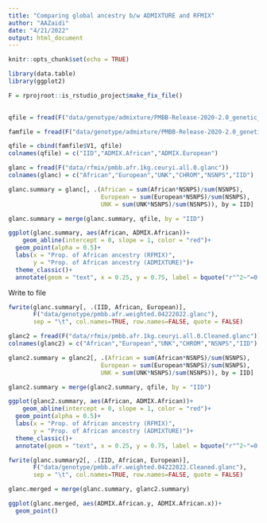 ```yaml
---
title: "Comparing global ancestry b/w ADMIXTURE and RFMIX"
author: "AAZaidi"
date: "4/21/2022"
output: html_document
---
```


```r
knitr::opts_chunk$set(echo = TRUE)
```

```r

library(data.table)
library(ggplot2)

F = rprojroot::is_rstudio_project$make_fix_file()
     
```


```r

qfile = fread(F("data/genotype/admixture/PMBB-Release-2020-2.0_genetic_genotype.maf0.01.ldpruned.AFR.nomt.2.Q"))

famfile = fread(F("data/genotype/admixture/PMBB-Release-2020-2.0_genetic_genotype.maf0.01.ldpruned.AFR.nomt.fam"))

qfile = cbind(famfile$V1, qfile)
colnames(qfile) = c("IID","ADMIX.African","ADMIX.European")

```


```r

glanc = fread(F("data/rfmix/pmbb.afr.1kg.ceuryi.all.0.glanc"))
colnames(glanc) = c("African","European","UNK","CHROM","NSNPS","IID")

glanc.summary = glanc[, .(African = sum(African*NSNPS)/sum(NSNPS),
                          European = sum(European*NSNPS)/sum(NSNPS),
                          UNK = sum(UNK*NSNPS)/sum(NSNPS)), by = IID]

```

```r

glanc.summary = merge(glanc.summary, qfile, by = "IID")

ggplot(glanc.summary, aes(African, ADMIX.African))+
    geom_abline(intercept = 0, slope = 1, color = "red")+
  geom_point(alpha = 0.5)+
  labs(x = "Prop. of African ancestry (RFMIX)",
       y = "Prop. of African ancestry (ADMIXTURE)")+
  theme_classic()+
  annotate(geom = "text", x = 0.25, y = 0.75, label = bquote("r"^2~"=0.996"))

```
Write to file

```r

fwrite(glanc.summary[, .(IID, African, European)], 
       F("data/genotype/pmbb.afr.weighted.04222022.glanc"), 
       sep = "\t", col.names=TRUE, row.names=FALSE, quote = FALSE)

```

```r

glanc2 = fread(F("data/rfmix/pmbb.afr.1kg.ceuryi.all.0.Cleaned.glanc"))
colnames(glanc2) = c("African","European","UNK","CHROM","NSNPS","IID")

glanc2.summary = glanc2[, .(African = sum(African*NSNPS)/sum(NSNPS),
                          European = sum(European*NSNPS)/sum(NSNPS),
                          UNK = sum(UNK*NSNPS)/sum(NSNPS)), by = IID]
```

```r


glanc2.summary = merge(glanc2.summary, qfile, by = "IID")

ggplot(glanc2.summary, aes(African, ADMIX.African))+
    geom_abline(intercept = 0, slope = 1, color = "red")+
  geom_point(alpha = 0.5)+
  labs(x = "Prop. of African ancestry (RFMIX)",
       y = "Prop. of African ancestry (ADMIXTURE)")+
  theme_classic()+
  annotate(geom = "text", x = 0.25, y = 0.75, label = bquote("r"^2~"=0.996"))

```


```r


fwrite(glanc.summary2[, .(IID, African, European)], 
       F("data/genotype/pmbb.afr.weighted.04222022.Cleaned.glanc"), 
       sep = "\t", col.names=TRUE, row.names=FALSE, quote = FALSE)

```


```r
glanc.merged = merge(glanc.summary, glanc2.summary)

ggplot(glanc.merged, aes(ADMIX.African.y, ADMIX.African.x))+
  geom_point()

```




